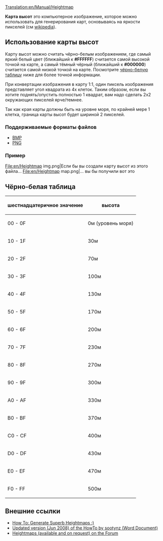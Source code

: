 [[Translation:en/Manual/Heightmap]]

'''Карта высот''' это компьютерное изображение, которое можно использовать для генерирования карт, основываясь на яркости пикселей (см [http://ru.wikipedia.org/wiki/%D0%9F%D0%BE%D0%BB%D0%B5_%D0%B2%D1%8B%D1%81%D0%BE%D1%82 wikipedia]).

==Использование карты высот==
Карту высот можно считать чёрно-белым изображением, где самый яркий белый цвет (ближайший к '''#FFFFFF''') считается самой высокой точкой на карте, а самый тёмный чёрный (ближайший к '''#000000''') считается самой низкой точкой на карте. Посмотрите [[#chiorno-belaia-tablitsa|чёрно-белую таблицу]] ниже для более точной информации.

При конвертации изображения в карту 1:1, один пиксель изображения представляет угол квадрата из 4х клеток. Таким образом, если вы хотите поднять/опустить полностью 1 квадрат, вам надо сделать 2х2 окружающих пикселей ярче/темнее.

Так как края карты должны быть на уровне моря, по крайней мере 1 клетка, граница карты высот будет шириной 2 пикселей.

===Поддерживаемые форматы файлов===
* [http://ru.wikipedia.org/wiki/BMP BMP]
* [http://ru.wikipedia.org/wiki/PNG PNG]

===Пример===
<gallery>
File:en/Heightmap img.png|Если бы вы создали карту высот из этого файла...
File:en/Heightmap map.png|... вы бы получили вот это
</gallery>

==Чёрно-белая таблица==
{|
! шестнадцатеричное значение
! высота
|-
| 00 - 0F
| 0м (уровень моря)
|-
| 10 - 1F
| 30м
|-
| 20 - 2F
| 70м
|-
| 30 - 3F
| 100м
|-
| 40 - 4F
| 130м
|-
| 50 - 5F
| 170м
|-
| 60 - 6F
| 200м
|-
| 70 - 7F
| 230м
|-
| 80 - 8F
| 270м
|-
| 90 - 9F
| 300м
|-
| A0 - AF
| 330м
|-
| B0 - BF
| 370м
|-
| C0 - CF
| 400м
|-
| D0 - DF
| 430м
|-
| E0 - EF
| 470м
|-
| F0 - FF
| 500м
|}

==Внешние ссылки==
*[http://www.tt-forums.net/viewtopic.php?t=27052 How To: Generate Superb Heightmaps :)]
*[http://www.tt-forums.net/download/file.php?id=92633 Updated version (Jun 2008) of the HowTo by sootynz (Word Document)]
*[http://www.tt-forums.net/viewtopic.php?t=29323 Heightmaps (available and on request) on the Forum]
